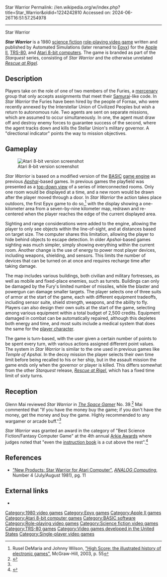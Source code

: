 Star Warrior
Permalink: //en.wikipedia.org/w/index.php?title=Star_Warrior&oldid=1224242810
Accessed on: 2024-06-26T16:51:57.254978



------
Star Warrior
{{Short description|1980 video game}}
{{Other uses|Star Warrior (disambiguation)}}
{{Infobox video game
|title = Star Warrior
|image = Star_Warrior_box_cover.jpg
|developer = [[Epyx|Automated Simulations]]
|publisher = Automated Simulations
|designer = [[Jon Freeman (game designer)|Jon Freeman]]<br>Jim Connelley
|engine =
|released = 1980
|genre = [[Role-playing video game|Role-playing]]
|modes = [[Single-player]]
|platforms = [[Apple II]], [[Atari 8-bit]], [[TRS-80]]
}}

'''''Star Warrior''''' is a 1980 [[science fiction]] [[role-playing video game]] written and published by Automated Simulations (later renamed to [[Epyx]]) for the [[Apple II]], [[TRS-80]], and [[Atari 8-bit computers]]. The game is branded as part of the ''Starquest'' series, consisting of ''Star Warrior'' and the otherwise unrelated ''[[Rescue at Rigel]]''.

==Description==
Players take on the role of one of two members of the Furies, a [[mercenary]] group that only accepts assignments that meet their [[Samurai]]-like code. In ''Star Warrior'' the Furies have been hired by the people of Fornax, who were recently annexed by the Interstellar Union of Civilized Peoples but wish a return to autonomous rule. Two agents are sent on separate missions, which are assumed to occur simultaneously. In one, the agent must draw off and destroy enemy forces to guarantee success of the second, where the agent tracks down and kills the Stellar Union's military governor. A "directional indicator" points the way to mission objectives.

==Gameplay==
[[File:Star Warrior on Atari 8-bit.gif|thumb|left|Atari 8-bit version screenshot]]

''Star Warrior'' is based on a modified version of the [[BASIC]] [[game engine]] as previous ''[[Temple of Apshai|Apshai]]''-based games. In previous games the playfield was presented as a [[Top-down view#Top-down perspective|top-down view]] of a series of interconnected rooms. Only one room would be displayed at a time, and a new room would be drawn after the player moved through a door. In ''Star Warrior'' the action takes place outdoors, the first Epyx game to do so,<ref>Rusel DeMaria and Johnny Wilson, [https://books.google.com/books?id=HJNvZLvpCEQC&pg=PA55 "High Score: the illustrated history of electronic games"], McGraw-Hill, 2003, p. 55</ref> with the display showing a one-kilometer area from a seven-by-nine kilometer map, redrawn and re-centered when the player reaches the edge of the current displayed area.

Sighting and range considerations were added to the engine, allowing the player to only see objects within the line-of-sight, and at distances based on target size. The computer shares this limitation, allowing the player to hide behind objects to escape detection. In older ''Apshai''-based games sighting was much simpler, simply showing everything within the current room. Another change is the use of energy to power most player devices, including weapons, shielding, and sensors. This limits the number of devices that can be turned on at once and requires recharge time after taking damage.

The map includes various buildings, both civilian and military fortresses, as well as mobile and fixed-place enemies, such as turrets. Buildings can only be damaged by the Fury's limited number of missiles, while the blaster and powergun can damage smaller targets. The player selects one of three suits of armor at the start of the game, each with different equipment tradeoffs, including sensor suite, shield strength, weapons, and the ability to fly. Players can also design their own suits at the start of the game, selecting among various equipment within a total budget of 2,500 credits. Equipment damaged in combat can be automatically repaired, although this depletes both energy and time, and most suits include a medical system that does the same for the [[player character]].

The game is turn-based, with the user given a certain number of points to be spent every turn, with various actions assigned different point values. The system in ''Star Warrior'' is similar to the one used in previous games like ''Temple of Apshai''. In the decoy mission the player selects their own time limit before being recalled to his or her ship, but in the assault mission the game ends only when the governor or player is killed. This differs somewhat from the other ''Starquest'' release, ''[[Rescue at Rigel]]'', which has a fixed time limit of sixty turns.

==Reception==
Glenn Mai reviewed ''Star Warrior'' in ''[[The Space Gamer]]'' No. 39.<ref name="SG">{{cite journal|last=Mai |first=Glenn |date=May 1981 |title=Capsule Reviews|journal=[[The Space Gamer]]|publisher=[[Steve Jackson Games]]|issue=39|pages=35–36}}</ref> Mai commented that "If you have the money buy the game; if you don't have the money, get the money and buy the game. Highly recommended to any wargamer or arcade buff."<ref name="SG"/>

''Star Warrior'' was granted an award in the category of "Best Science Fiction/Fantasy Computer Game" at the 4th annual [[Arkie Awards]] where judges noted that "even the [[Instruction booklet|instruction book]] is a cut above the rest".<ref>{{cite journal |last1= Kunkel |first1= Bill |author-link1= Bill Kunkel (gaming)|last2= Katz |first2= Arnie |author-link2= Arnie Katz|date= March 1983 |title= Arcade Alley: The Best Computer Games |journal= [[Video (magazine)|Video]]|publisher= Reese Communications|volume= 6|issue= 12|pages= 32–33|issn= 0147-8907}}</ref>{{rp|32}}

==References==
{{reflist}}
* [http://www.cyberroach.com/analog/an04/newproducts.htm "New Products: Star Warrior for Atari Computer"], ''[[ANALOG Computing]]'', Number 4 (July/August 1981), pg. 11

==External links==
* {{moby game|id=/55703/starquest-star-warrior/}}

[[Category:1980 video games]]
[[Category:Epyx games]]
[[Category:Apple II games]]
[[Category:Atari 8-bit computer games]]
[[Category:BASIC software]]
[[Category:Role-playing video games]]
[[Category:Science fiction video games]]
[[Category:TRS-80 games]]
[[Category:Video games developed in the United States]]
[[Category:Single-player video games]]